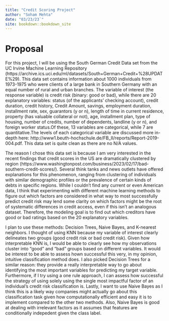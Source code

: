 ```yaml
--- 
title: "Credit Scoring Project"
author: "Soham Mehta"
date: "03/23/23`"
site: bookdown::bookdown_site
---
```


# Proposal
For this project, I will be using the South German Credit Data set from the UC Irvine Machine Learning Repository (https://archive.ics.uci.edu/ml/datasets/South+German+Credit+%28UPDATE%29). This data set contains information about 1000 individuals from 1973-1975 who were clients of a large bank in Southern Germany with an equal number of rural and urban branches. The variable of interest (the response variable) is credit risk (binary: good or bad), while there are 20 explanatory variables: status (of the applicants' checking account), credit duration, credit history, Credit Amount, savings, employment duration, installment rate, sex, guarantors (y or n), length of time in current residence, property (has valuable collateral or not), age, installment plan, type of housing, number of credits, number of dependents, landline (y or n), and foreign worker status.Of these, 13 variables are categorical, while 7 are quantitative.The levels of each categorical variable are discussed more in-depth here: http://www1.beuth-hochschule.de/FB_II/reports/Report-2019-004.pdf. This data set is quite clean as there are no N/A values.  

The reason I chose this data set is because I am very interested in the recent findings that credit scores in the US are dramatically clustered by region (https://www.washingtonpost.com/business/2023/02/17/bad-southern-credit-scores/). Several think tanks and news outlets have offered explanations for this phenomenon, ranging from clustering of individuals with similar demographic profiles or the prevalence of certain kinds of debts in specific regions. While I couldn't find any current or even American data, I think that experimenting with different machine learning methods to figure out which factors are considered in what way to most successfully predict credit risk may lend some clarity on which factors might be the root of systematic differences in credit access, even if this isn't an analogous dataset. Therefore, the modeling goal is to find out which creditors have good or bad ratings based on the 20 explanatory variables.

I plan to use these methods: Decision Trees, Naive Bayes, and K-nearest neighbors. I thought of using KNN because my variable of interest clearly delineates two groups (good credit risk or bad credit risk). Given how interpretable KNN is, I would be able to clearly see how my observations cluster into "good" and "bad" groups based on different variables. It would be interest to be able to assess hown successful this very, in my opinion, intuitive classification method does. I also picked Decision Trees for a similar reason: they provide a really interpretable way to go about identifying the most important variables for predicting my target variable. Furthermore, if I try using a one rule approach, I can assess how successful the strategy of using solely using the single most impactful factor of an individual's credit risk classification is. Lastly, I want to use Naive Bayes as I think this is a likely way companies might actually go about this classification task given how computationally efficient and easy it is to implement compared to the other two methods. Also, Naive Bayes is good at dealing with irrelevant factors as it assumes that features are conditionally indepedent given the class label. 

